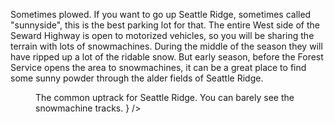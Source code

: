 
Sometimes plowed.
If you want to go up Seattle Ridge, sometimes called "sunnyside",
this is the best parking lot for that.
The entire West side of the Seward Highway is open to motorized vehicles,
so you will be sharing the terrain with lots of snowmachines.
During the middle of the season they will have ripped up a lot of the
ridable snow.
But early season, before the Forest Service opens the area to snowmachines,
it can be a great place to find some sunny powder through the alder fields
of Seattle Ridge.

<Figure
  src={ImgSeattleRidgeUptrack}
  caption={
    <>
      The common uptrack for Seattle Ridge.
      You can barely see the snowmachine tracks.
    </>
  }
/>